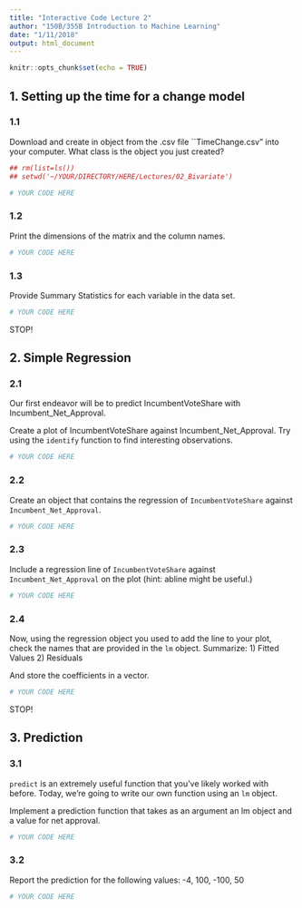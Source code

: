 ```yaml
---
title: "Interactive Code Lecture 2"
author: "150B/355B Introduction to Machine Learning"
date: "1/11/2018"
output: html_document
---
```


```r
knitr::opts_chunk$set(echo = TRUE)
```

## 1. Setting up the time for a change model

### 1.1

Download and create in object from the .csv file ``TimeChange.csv" into your computer. What class is the object you just created?

```r
## rm(list=ls())
## setwd('~/YOUR/DIRECTORY/HERE/Lectures/02_Bivariate')

# YOUR CODE HERE
```

### 1.2

Print the dimensions of the matrix and the column names.

```r
# YOUR CODE HERE
```

### 1.3

Provide Summary Statistics for each variable in the data set.

```r
# YOUR CODE HERE
```

STOP!


## 2. Simple Regression

### 2.1 

Our first endeavor will be to predict IncumbentVoteShare with Incumbent_Net_Approval.

Create a plot of IncumbentVoteShare against Incumbent_Net_Approval. Try using the `identify` function to find interesting observations.

```r
# YOUR CODE HERE
```

### 2.2

Create an object that contains the regression of `IncumbentVoteShare` against `Incumbent_Net_Approval`.

```r
# YOUR CODE HERE
```

### 2.3

Include a regression line of `IncumbentVoteShare` against `Incumbent_Net_Approval` on the plot (hint: abline might be useful.)

```r
# YOUR CODE HERE
```

### 2.4 

Now, using the regression object you used to add the line to your plot, check the names that are provided in the `lm` object. Summarize:
1) Fitted Values
2) Residuals

And store the coefficients in a vector.

```r
# YOUR CODE HERE
```

STOP!

## 3. Prediction 

### 3.1

`predict` is an extremely useful function that you've likely worked with before. Today, we're going to write our own function using an `lm` object.

Implement a prediction function that takes as an argument an lm object and a value for net approval.

```r
# YOUR CODE HERE
```

### 3.2 

Report the prediction for the following values: -4, 100, -100, 50
 
```r
# YOUR CODE HERE
```

